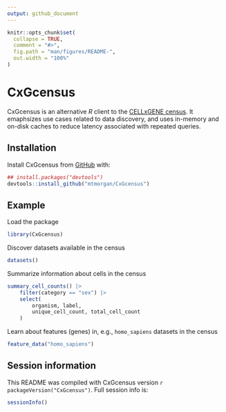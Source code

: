 ```yaml
---
output: github_document
---
```


<!-- README.md is generated from README.Rmd. Please edit that file -->

```r
knitr::opts_chunk$set(
  collapse = TRUE,
  comment = "#>",
  fig.path = "man/figures/README-",
  out.width = "100%"
)
```

# CxGcensus

<!-- badges: start -->
<!-- badges: end -->

CxGcensus is an alternative *R* client to the [CELLxGENE census][]. It
emaphsizes use cases related to data discovery, and uses in-memory and
on-disk caches to reduce latency associated with repeated queries.

[CELLxGENE census]: https://chanzuckerberg.github.io/cellxgene-census/

## Installation

Install CxGcensus from [GitHub](https://github.com/) with:

``` r
## install.packages("devtools")
devtools::install_github("mtmorgan/CxGcensus")
```

## Example

Load the package

```r
library(CxGcensus)
```

Discover datasets available in the census

```r
datasets()
```

Summarize information about cells in the census

```r
summary_cell_counts() |>
    filter(category == "sex") |>
    select(
        organism, label,
        unique_cell_count, total_cell_count
    )
```

Learn about features (genes) in, e.g., `homo_sapiens` datasets in the census

```r
feature_data("homo_sapiens")
```

## Session information

This README was compiled with CxGcensus version
`r packageVersion("CxGcensus")`. Full session info is:

```r
sessionInfo()
```
